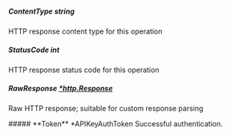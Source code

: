 
##### **ContentType** string
HTTP response content type for this operation

##### **StatusCode** int
HTTP response status code for this operation

##### **RawResponse** [*http.Response](https://pkg.go.dev/net/http#Response)
Raw HTTP response; suitable for custom response parsing

<Collapsible>
    ##### **Token** *APIKeyAuthToken
    Successful authentication.
    <Collapsible.Break/>
    <APIKeyAuthToken/>
</Collapsible>

